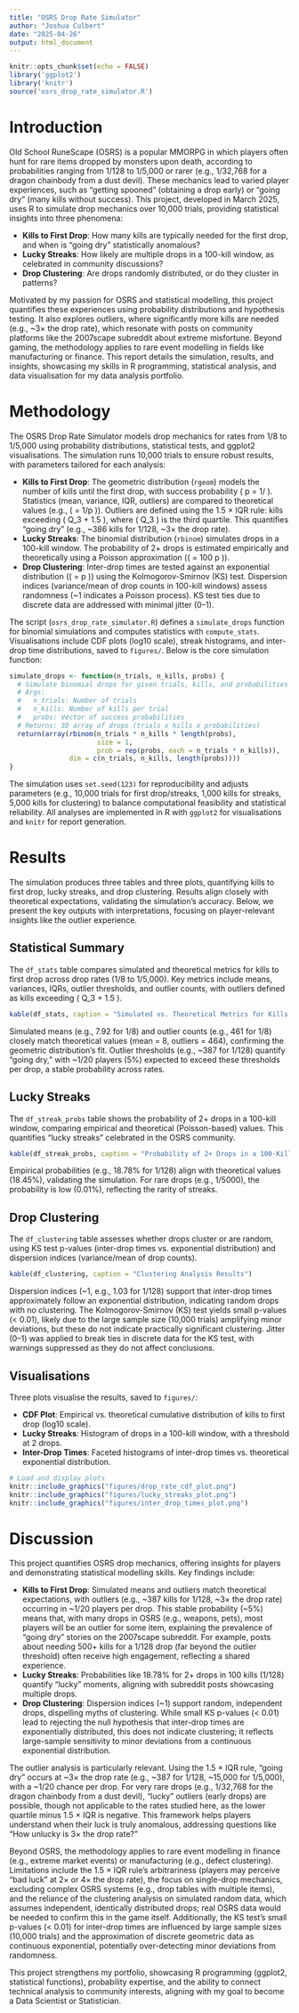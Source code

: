 ```yaml
---
title: "OSRS Drop Rate Simulator"
author: "Joshua Culbert"
date: "2025-04-26"
output: html_document
---
```


```r
knitr::opts_chunk$set(echo = FALSE)
library('ggplot2')
library('knitr')
source('osrs_drop_rate_simulator.R')
```

# Introduction

Old School RuneScape (OSRS) is a popular MMORPG in which players often hunt for rare items dropped by monsters upon death, according to probabilities ranging from 1/128 to 1/5,000 or rarer (e.g., 1/32,768 for a dragon chainbody from a dust devil). These mechanics lead to varied player experiences, such as "getting spooned" (obtaining a drop early) or "going dry" (many kills without success). This project, developed in March 2025, uses R to simulate drop mechanics over 10,000 trials, providing statistical insights into three phenomena:

- **Kills to First Drop**: How many kills are typically needed for the first drop, and when is "going dry" statistically anomalous?
- **Lucky Streaks**: How likely are multiple drops in a 100-kill window, as celebrated in community discussions?
- **Drop Clustering**: Are drops randomly distributed, or do they cluster in patterns?

Motivated by my passion for OSRS and statistical modelling, this project quantifies these experiences using probability distributions and hypothesis testing. It also explores outliers, where significantly more kills are needed (e.g., ~3× the drop rate), which resonate with posts on community platforms like the 2007scape subreddit about extreme misfortune. Beyond gaming, the methodology applies to rare event modelling in fields like manufacturing or finance. This report details the simulation, results, and insights, showcasing my skills in R programming, statistical analysis, and data visualisation for my data analysis portfolio.

# Methodology

The OSRS Drop Rate Simulator models drop mechanics for rates from 1/8 to 1/5,000 using probability distributions, statistical tests, and ggplot2 visualisations. The simulation runs 10,000 trials to ensure robust results, with parameters tailored for each analysis:

- **Kills to First Drop**: The geometric distribution (`rgeom`) models the number of kills until the first drop, with success probability \( p = 1/\text{drop rate} \). Statistics (mean, variance, IQR, outliers) are compared to theoretical values (e.g., \( \text{mean} = 1/p \)). Outliers are defined using the 1.5 × IQR rule: kills exceeding \( Q_3 + 1.5 \times \text{IQR} \), where \( Q_3 \) is the third quartile. This quantifies "going dry" (e.g., ~386 kills for 1/128, ~3× the drop rate).
- **Lucky Streaks**: The binomial distribution (`rbinom`) simulates drops in a 100-kill window. The probability of 2+ drops is estimated empirically and theoretically using a Poisson approximation (\( \lambda = 100 \times p \)).
- **Drop Clustering**: Inter-drop times are tested against an exponential distribution (\( \text{rate} = p \)) using the Kolmogorov-Smirnov (KS) test. Dispersion indices (variance/mean of drop counts in 100-kill windows) assess randomness (~1 indicates a Poisson process). KS test ties due to discrete data are addressed with minimal jitter (0–1).

The script (`osrs_drop_rate_simulator.R`) defines a `simulate_drops` function for binomial simulations and computes statistics with `compute_stats`. Visualisations include CDF plots (log10 scale), streak histograms, and inter-drop time distributions, saved to `figures/`. Below is the core simulation function:

```r
simulate_drops <- function(n_trials, n_kills, probs) {
  # Simulate binomial drops for given trials, kills, and probabilities
  # Args:
  #   n_trials: Number of trials
  #   n_kills: Number of kills per trial
  #   probs: Vector of success probabilities
  # Returns: 3D array of drops (trials x kills x probabilities)
  return(array(rbinom(n_trials * n_kills * length(probs),
                      size = 1,
                      prob = rep(probs, each = n_trials * n_kills)),
               dim = c(n_trials, n_kills, length(probs))))
}
```

The simulation uses `set.seed(123)` for reproducibility and adjusts parameters (e.g., 10,000 trials for first drop/streaks, 1,000 kills for streaks, 5,000 kills for clustering) to balance computational feasibility and statistical reliability. All analyses are implemented in R with `ggplot2` for visualisations and `knitr` for report generation.

# Results

The simulation produces three tables and three plots, quantifying kills to first drop, lucky streaks, and drop clustering. Results align closely with theoretical expectations, validating the simulation’s accuracy. Below, we present the key outputs with interpretations, focusing on player-relevant insights like the outlier experience.

## Statistical Summary

The `df_stats` table compares simulated and theoretical metrics for kills to first drop across drop rates (1/8 to 1/5,000). Key metrics include means, variances, IQRs, outlier thresholds, and outlier counts, with outliers defined as kills exceeding \( Q_3 + 1.5 \times \text{IQR} \).

```r
kable(df_stats, caption = "Simulated vs. Theoretical Metrics for Kills to First Drop", digits = 2)
```

Simulated means (e.g., 7.92 for 1/8) and outlier counts (e.g., 461 for 1/8) closely match theoretical values (mean = 8, outliers = 464), confirming the geometric distribution’s fit. Outlier thresholds (e.g., ~387 for 1/128) quantify "going dry," with ~1/20 players (5%) expected to exceed these thresholds per drop, a stable probability across rates.

## Lucky Streaks

The `df_streak_probs` table shows the probability of 2+ drops in a 100-kill window, comparing empirical and theoretical (Poisson-based) values. This quantifies "lucky streaks" celebrated in the OSRS community.

```r
kable(df_streak_probs, caption = "Probability of 2+ Drops in a 100-Kill Window", digits = 4)
```

Empirical probabilities (e.g., 18.78% for 1/128) align with theoretical values (18.45%), validating the simulation. For rare drops (e.g., 1/5000), the probability is low (0.01%), reflecting the rarity of streaks.

## Drop Clustering

The `df_clustering` table assesses whether drops cluster or are random, using KS test p-values (inter-drop times vs. exponential distribution) and dispersion indices (variance/mean of drop counts).

```r
kable(df_clustering, caption = "Clustering Analysis Results")
```

Dispersion indices (~1, e.g., 1.03 for 1/128) support that inter-drop times approximately follow an exponential distribution, indicating random drops with no clustering. The Kolmogorov-Smirnov (KS) test yields small p-values (< 0.01), likely due to the large sample size (10,000 trials) amplifying minor deviations, but these do not indicate practically significant clustering. Jitter (0–1) was applied to break ties in discrete data for the KS test, with warnings suppressed as they do not affect conclusions.

## Visualisations

Three plots visualise the results, saved to `figures/`:

- **CDF Plot**: Empirical vs. theoretical cumulative distribution of kills to first drop (log10 scale).
- **Lucky Streaks**: Histogram of drops in a 100-kill window, with a threshold at 2 drops.
- **Inter-Drop Times**: Faceted histograms of inter-drop times vs. theoretical exponential distribution.

```r
# Load and display plots
knitr::include_graphics("figures/drop_rate_cdf_plot.png")
knitr::include_graphics("figures/lucky_streaks_plot.png")
knitr::include_graphics("figures/inter_drop_times_plot.png")
```

# Discussion

This project quantifies OSRS drop mechanics, offering insights for players and demonstrating statistical modelling skills. Key findings include:

- **Kills to First Drop**: Simulated means and outliers match theoretical expectations, with outliers (e.g., ~387 kills for 1/128, ~3× the drop rate) occurring in ~1/20 players per drop. This stable probability (~5%) means that, with many drops in OSRS (e.g., weapons, pets), most players will be an outlier for some item, explaining the prevalence of "going dry" stories on the 2007scape subreddit. For example, posts about needing 500+ kills for a 1/128 drop (far beyond the outlier threshold) often receive high engagement, reflecting a shared experience.
- **Lucky Streaks**: Probabilities like 18.78% for 2+ drops in 100 kills (1/128) quantify "lucky" moments, aligning with subreddit posts showcasing multiple drops.
- **Drop Clustering**: Dispersion indices (~1) support random, independent drops, dispelling myths of clustering. While small KS p-values (< 0.01) lead to rejecting the null hypothesis that inter-drop times are exponentially distributed, this does not indicate clustering; it reflects large-sample sensitivity to minor deviations from a continuous exponential distribution.

The outlier analysis is particularly relevant. Using the 1.5 × IQR rule, "going dry" occurs at ~3× the drop rate (e.g., ~387 for 1/128, ~15,000 for 1/5,000), with a ~1/20 chance per drop. For very rare drops (e.g., 1/32,768 for the dragon chainbody from a dust devil), "lucky" outliers (early drops) are possible, though not applicable to the rates studied here, as the lower quartile minus 1.5 × IQR is negative. This framework helps players understand when their luck is truly anomalous, addressing questions like "How unlucky is 3× the drop rate?"

Beyond OSRS, the methodology applies to rare event modelling in finance (e.g., extreme market events) or manufacturing (e.g., defect clustering). Limitations include the 1.5 × IQR rule’s arbitrariness (players may perceive “bad luck” at 2× or 4× the drop rate), the focus on single-drop mechanics, excluding complex OSRS systems (e.g., drop tables with multiple items), and the reliance of the clustering analysis on simulated random data, which assumes independent, identically distributed drops; real OSRS data would be needed to confirm this in the game itself. Additionally, the KS test’s small p-values (< 0.01) for inter-drop times are influenced by large sample sizes (10,000 trials) and the approximation of discrete geometric data as continuous exponential, potentially over-detecting minor deviations from randomness.

This project strengthens my portfolio, showcasing R programming (ggplot2, statistical functions), probability expertise, and the ability to connect technical analysis to community interests, aligning with my goal to become a Data Scientist or Statistician.